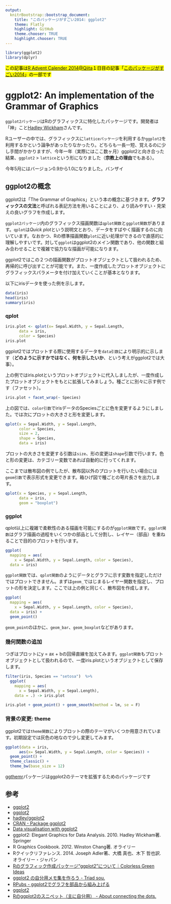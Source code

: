 ```yaml
---
output:
  knitrBootstrap::bootstrap_document:
    title: "このパッケージがすごい2014: ggplot2"
    theme: Flatly
    highlight: GitHub
    theme.chooser: TRUE
    highlight.chooser: TRUE
---
```


```r
library(ggplot2)
library(dplyr)
```


<mark>この記事は[R Advent Calender 2014@Qiita](http://qiita.com/advent-calendar/2014/r-rstudio)１日目の記事「[このパッケージがすごい2014]()」の一部です</mark>

# ggplot2: An implementation of the Grammar of Graphics

`ggplot2パッケージ`はRのグラフィックスに特化したパッケージです。開発者は「神」こと[Hadley Wickham](http://had.co.nz)さんです。

Rユーザーの中では、グラフィックスに`latticeパッケージ`を利用するか`ggplot2`を利用するかという論争があったりなかったり。どちらも一長一短、覚えるのに少し手間がかかりますが、今年一年（実際にはここ数ヶ月）ggplot2と向き合った結果、`ggplot2` > `lattice`という形になりました（**宗教上の理由**でもある）。

今年5月にはバージョン0.9から1.0になりました。バンザイ

## ggplot2の概念

ggplot2は「The Grammar of Graphics」という本の概念に基づきます。**グラフィックスの文法**と呼ばれる表記方法を用いることにより、より読みやすい・見栄えの良いグラフを作成します。

`ggplot2パッケージ`内のグラフィックス描画関数は`qplot関数`と`ggplot関数`があります。`qplot`は*Quick plot*という説明文とおり、データをすばやく描画するのに向いています。なおかつ、Rの標準描画関数`plot`に近い処理ができるので直感的に理解しやすいです。対して`ggplot`はggplot2のメイン関数であり、他の関数と組み合わせることで複雑で協力なな描画が可能になります。

ggplot2ではこの２つの描画関数がプロットオブジェクトとして扱われるため、再帰的に呼び出すことが可能です。また、一度作成したプロットオブジェクトにグラフィックスパラメータを付け加えていくことが基本となります。

以下にirisデータを使った例を示します。

```r
data(iris)
head(iris)
summary(iris)
```

### qplot

```r
iris.plot <- qplot(x= Sepal.Width, y = Sepal.Length,
      data = iris,
      color = Species)
iris.plot
```

ggplot2ではプロットする際に使用するデータを`data引数`により明示的に示します（**どのように示すかではなく、何を示したいか**、という考えがggplot2では大事）。

上の例ではiris.plotというプロットオブジェクトに代入しましたが、一度作成したプロットオブジェクトをもとに拡張してみましょう。種ごとに別々に示す例です（ファセット）。

```r
iris.plot + facet_wrap(~ Species)
```

上の図では、`color引数`でirisデータのSpeciesごとに色を変更するようにしました。では次にプロットの大きさと形を変更します。

```r
qplot(x = Sepal.Width, y = Sepal.Length,
      color = Species,
      size = 2,
      shape = Species,
      data = iris)
```

プロットの大きさを変更する引数は`size`、形の変更は`shape`引数で行います。色と形の変更は、カテゴリー変数であれば自動的に行ってくれます。

ここまでは散布図の例でしたが、散布図以外のプロットを行いたい場合には`geom引数`で表示形式を変更できます。箱ひげ図で種ごとの萼片長さを出力します。

```r
qplot(x = Species, y = Sepal.Length,
      data = iris,
      geom = "boxplot")
```

### ggplot

qplot以上に複雑で柔軟性のある描画を可能にするのが`ggplot関数`です。`ggplot関数`はグラフ描画の過程をいくつかの部品として分割し、レイヤー（部品）を重ねることで目的のプロットを行います。

```r
ggplot(
  mapping = aes(
    x = Sepal.Width, y = Sepal.Length, color = Species),
  data = iris)
```

`ggplot関数`では、`qplot関数`のようにデータとグラフに示す変数を指定しただけではプロットできません。まずは`geom_`ではじまるレイヤー関数を指定し、プロットの形を決定します。ここでは上の例と同じく、散布図を作成します。

```r
ggplot(
  mapping = aes(
    x = Sepal.Width, y = Sepal.Length, color = Species),
  data = iris) +
  geom_point()
```

`geom_point`のほかに、`geom_bar`、`geom_boxplot`などがあります。

### 幾何関数の追加

つぎはプロットにy = ax + bの回帰直線を加えてみます。`ggplot関数`もプロットオブジェクトとして扱われるので、一度iris.plotというオブジェクトとして保存します。

```r
filter(iris, Species == "setosa")  %>% 
  ggplot(
    mapping = aes(
      x = Sepal.Width, y = Sepal.Length),
    data = .) -> iris.plot
```

```r
iris.plot + geom_point() + geom_smooth(method = lm, se = F)
```

### 背景の変更: theme

ggplot2では`theme関数`によりプロットの際のテーマがいくつか用意されています。初期設定では灰色の地なので少し変更してみます。

```r
ggplot(data = iris,
      aes(x= Sepal.Width, y = Sepal.Length, color = Species)) +
  geom_point() + 
  theme_classic() +
  theme_bw(base_size = 12)
```

[ggthemr](https://github.com/cttobin/ggthemr)パッケージはggplot2のテーマを拡張するためのパッケージです

## 参考

* [ggplot2](http://ggplot2.org/)
* [ggplot2](http://ggplot2.org/book/)
* [hadley/ggplot2](https://github.com/hadley/ggplot2)
* [CRAN - Package ggplot2](http://cran.r-project.org/web/packages/ggplot2/index.html)
* [Data visualisation with ggplot2](http://courses.had.co.nz/09-ismi/)
* ggplot2: Elegant Graphics for Data Analysis. 2010. Hadley Wickham著. Springer
* R Graphics Cookbook. 2012. Winston Chang著. オライリー
* Rクイックリファレンス. 2014. Joseph Adler著、大橋 真也、木下 哲也訳. オライリー・ジャパン
* [Rのグラフィック作成パッケージ“ggplot2”について｜Colorless Green Ideas](http://id.fnshr.info/2011/10/22/ggplot2/)
* [ggplot2 の自分用メモ集を作ろう - Triad sou.](http://d.hatena.ne.jp/triadsou/20100528/1275042816)
* [RPubs - ggplot2でグラフを部品から組み上げる](http://rpubs.com/kaz_yos/ggplot2-layers-j)
* [ggplot2](https://oku.edu.mie-u.ac.jp/~okumura/stat/ggplot2.html)
* [Rのggplot2のスニペット（主に自分用） - About connecting the dots.](http://smrmkt.hatenablog.jp/entry/2013/03/16/170914)